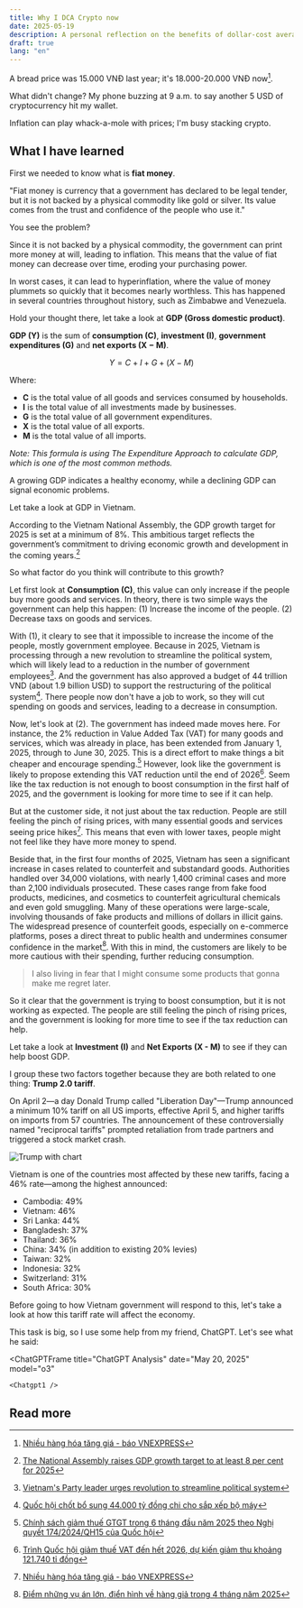 ```yaml
---
title: Why I DCA Crypto now
date: 2025-05-19
description: A personal reflection on the benefits of dollar-cost averaging in cryptocurrency investments.
draft: true
lang: "en"
---
```


A bread price was 15.000 VNĐ last year; it's 18.000-20.000 VNĐ now[^1].

What didn't change? My phone buzzing at 9 a.m. to say another 5 USD of cryptocurrency hit my wallet.  

Inflation can play whack-a-mole with prices; I'm busy stacking crypto.

## What I have learned

First we needed to know what is **fiat money**.

"Fiat money is currency that a government has declared to be legal tender, but it is not backed by a physical commodity like gold or silver. Its value comes from the trust and confidence of the people who use it."

You see the problem?

Since it is not backed by a physical commodity, the government can print more money at will, leading to inflation. This means that the value of fiat money can decrease over time, eroding your purchasing power.

In worst cases, it can lead to hyperinflation, where the value of money plummets so quickly that it becomes nearly worthless. This has happened in several countries throughout history, such as Zimbabwe and Venezuela.

Hold your thought there, let take a look at **GDP (Gross domestic product)**.

**GDP (Y)** is the sum of **consumption (C)**, **investment (I)**, **government expenditures (G)** and **net exports (X − M)**.

$$Y = C + I + G + (X - M)$$

Where:
- **C** is the total value of all goods and services consumed by households.
- **I** is the total value of all investments made by businesses.
- **G** is the total value of all government expenditures.
- **X** is the total value of all exports.
- **M** is the total value of all imports.

*Note: This formula is using The Expenditure Approach to calculate GDP, which is one of the most common methods.*

A growing GDP indicates a healthy economy, while a declining GDP can signal economic problems.

Let take a look at GDP in Vietnam.

According to the Vietnam National Assembly, the GDP growth target for 2025 is set at a minimum of 8%. This ambitious target reflects the government’s commitment to driving economic growth and development in the coming years.[^2]

So what factor do you think will contribute to this growth?

Let first look at **Consumption (C)**, this value can only increase if the people buy more goods and services. In theory, there is two simple ways the government can help this happen: (1) Increase the income of the people. (2) Decrease taxs on goods and services.

With (1), it cleary to see that it impossible to increase the income of the people, mostly government employee. Because in 2025, Vietnam is processing through a new revolution to streamline the political system, which will likely lead to a reduction in the number of government employees[^4]. And the government has also approved a budget of 44 trillion VND (about 1.9 billion USD) to support the restructuring of the political system[^5]. There people now don't have a job to work, so they will cut spending on goods and services, leading to a decrease in consumption.

Now, let's look at (2). The government has indeed made moves here. For instance, the 2% reduction in Value Added Tax (VAT) for many goods and services, which was already in place, has been extended from January 1, 2025, through to June 30, 2025. This is a direct effort to make things a bit cheaper and encourage spending.[^6] However, look like the government is likely to propose extending this VAT reduction until the end of 2026[^7]. Seem like the tax reduction is not enough to boost consumption in the first half of 2025, and the government is looking for more time to see if it can help.

But at the customer side, it not just about the tax reduction. People are still feeling the pinch of rising prices, with many essential goods and services seeing price hikes[^1]. This means that even with lower taxes, people might not feel like they have more money to spend. 

Beside that, in the first four months of 2025, Vietnam has seen a significant increase in cases related to counterfeit and substandard goods. Authorities handled over 34,000 violations, with nearly 1,400 criminal cases and more than 2,100 individuals prosecuted. These cases range from fake food products, medicines, and cosmetics to counterfeit agricultural chemicals and even gold smuggling. Many of these operations were large-scale, involving thousands of fake products and millions of dollars in illicit gains. The widespread presence of counterfeit goods, especially on e-commerce platforms, poses a direct threat to public health and undermines consumer confidence in the market[^8]. With this in mind, the customers are likely to be more cautious with their spending, further reducing consumption.

> I also living in fear that I might consume some products that gonna make me regret later.

So it clear that the government is trying to boost consumption, but it is not working as expected. The people are still feeling the pinch of rising prices, and the government is looking for more time to see if the tax reduction can help.

Let take a look at **Investment (I)** and **Net Exports (X - M)** to see if they can help boost GDP.

I group these two factors together because they are both related to one thing: **Trump 2.0 tariff**.

On April 2—a day Donald Trump called "Liberation Day"—Trump announced a minimum 10% tariff on all US imports, effective April 5, and higher tariffs on imports from 57 countries. The announcement of these controversially named "reciprocal tariffs" prompted retaliation from trade partners and triggered a stock market crash.

![Trump with chart](./trump-chart-ap-jt-250402_1743626176335_hpMain.avif "President Donald Trump speaks during an event to announce new tariffs in the Rose Garden at the White House, April 2, 2025, in Washington, D.C.")

Vietnam is one of the countries most affected by these new tariffs, facing a 46% rate—among the highest announced:

- Cambodia: 49%
- Vietnam: 46%
- Sri Lanka: 44%
- Bangladesh: 37%
- Thailand: 36%
- China: 34% (in addition to existing 20% levies)
- Taiwan: 32%
- Indonesia: 32%
- Switzerland: 31%
- South Africa: 30%

Before going to how Vietnam government will respond to this, let's take a look at how this tariff rate will affect the economy.

This task is big, so I use some help from my friend, ChatGPT. Let's see what he said:


<ChatGPTFrame
  title="ChatGPT Analysis"
  date="May 20, 2025"
  model="o3"
>
    <Chatgpt1 />
</ChatGPTFrame>

## Read more
[^1]:[Nhiều hàng hóa tăng giá - báo VNEXPRESS](https://vnexpress.net/nhieu-hang-hoa-tang-gia-4876851.html#:~:text=n%C3%A2ng%20gi%C3%A1%20m%E1%BB%97i%20chi%E1%BA%BFc%20b%C3%A1nh)
[^2]:[The National Assembly raises GDP growth target to at least 8 per cent for 2025](https://vneconomy.vn/the-national-assembly-raises-gdp-growth-target-to-at-least-8-per-cent-for-2025.htm)
[^3]:[Điểm những vụ án lớn, điển hình về hàng giả trong 4 tháng năm 2025](https://thanhtra.com.vn/an-ninh-trat-tu-D718A18CA/diem-nhung-vu-an-lon-dien-hinh-ve-hang-gia-trong-4-thang-nam-2025-50859b5f4.html)
[^4]: [Vietnam's Party leader urges revolution to streamline political system](https://e.vnexpress.net/news/news/politics/vietnam-s-party-leader-urges-revolution-to-streamline-political-system-4812532.html)
[^5]:[Quốc hội chốt bổ sung 44.000 tỷ đồng chi cho sắp xếp bộ máy](https://vnexpress.net/quoc-hoi-chot-bo-sung-44-000-ty-dong-chi-cho-sap-xep-bo-may-4887112.html)
[^6]:[Chính sách giảm thuế GTGT trong 6 tháng đầu năm 2025 theo Nghị quyết 174/2024/QH15 của Quốc hội](https://www.mof.gov.vn/webcenter/portal/thanhtrabtc/pages_r/l/chi-tiet-tin-thanh-tra-btc?dDocName=MOFUCM340222)
[^7]:[Trình Quốc hội giảm thuế VAT đến hết 2026, dự kiến giảm thu khoảng 121.740 tỉ đồng](https://tuoitre.vn/trinh-quoc-hoi-giam-thue-vat-den-het-2026-du-kien-giam-thu-khoang-121-740-ti-dong-20250513113940732.htm)
[^8]:[Điểm những vụ án lớn, điển hình về hàng giả trong 4 tháng năm 2025](https://thanhtra.com.vn/an-ninh-trat-tu-D718A18CA/diem-nhung-vu-an-lon-dien-hinh-ve-hang-gia-trong-4-thang-nam-2025-50859b5f4.html)